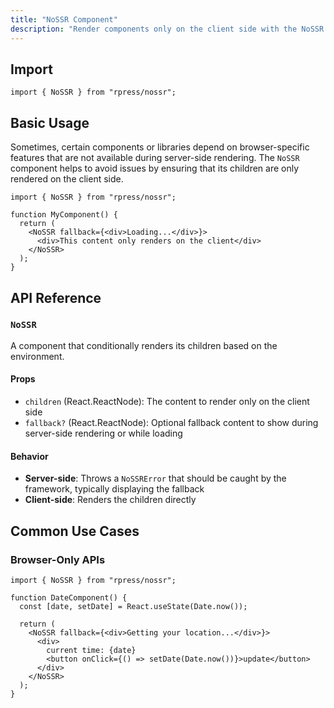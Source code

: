 ```yaml
---
title: "NoSSR Component"
description: "Render components only on the client side with the NoSSR wrapper."
---
```


## Import

```tsx
import { NoSSR } from "rpress/nossr";
```

## Basic Usage

Sometimes, certain components or libraries depend on browser-specific features that are not available during server-side rendering.
The `NoSSR` component helps to avoid issues by ensuring that its children are only rendered on the client side.

```tsx
import { NoSSR } from "rpress/nossr";

function MyComponent() {
  return (
    <NoSSR fallback={<div>Loading...</div>}>
      <div>This content only renders on the client</div>
    </NoSSR>
  );
}
```

## API Reference

### `NoSSR`

A component that conditionally renders its children based on the environment.

#### Props

- `children` (React.ReactNode): The content to render only on the client side
- `fallback?` (React.ReactNode): Optional fallback content to show during server-side rendering or while loading

#### Behavior

- **Server-side**: Throws a `NoSSRError` that should be caught by the framework, typically displaying the fallback
- **Client-side**: Renders the children directly

## Common Use Cases

### Browser-Only APIs

```tsx
import { NoSSR } from "rpress/nossr";

function DateComponent() {
  const [date, setDate] = React.useState(Date.now());

  return (
    <NoSSR fallback={<div>Getting your location...</div>}>
      <div>
        current time: {date}
        <button onClick={() => setDate(Date.now())}>update</button>
      </div>
    </NoSSR>
  );
}
```
